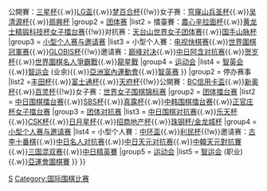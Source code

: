 {{Navbox
|name = 围棋世界赛事
|title =  围棋世界赛事

|list1 = {{Navbox|child
|group1 = [[世界围棋大賽|大型个人赛]]
|list1 = 錦標賽：[[應氏杯世界職業圍棋錦標賽|應氏杯]]{{.w}}[[春兰杯世界职业围棋锦标赛|春兰杯]]{{!w}}公開賽：[[三星车险杯世界围棋大师赛|三星杯]]{{.w}}[[LG盃世界棋王戰|LG盃]]{{.w}}[[梦百合杯世界围棋公开赛|梦百合杯]]{{!w}}女子赛：[[穹窿山兵聖杯世界女子圍棋錦標賽|穹窿山兵圣杯]]{{.w}}[[“吴清源杯”世界女子围棋赛|吴清源杯]]{{.w}}[[扇興杯世界女子圍棋最強戰|扇興杯]]
|group2 = [[世界围棋大賽|团体赛]]
|list2 = 擂臺賽：[[三国围棋擂台赛|農心辛拉面杯]]{{.w}}[[世界女子围棋擂台赛|黄龙士精锻科技杯女子擂台赛]]{{!w}}对抗赛：[[天台山·葛玄绿茶杯世界女子围棋团体锦标赛|天台山世界女子团体赛]]{{.w}}[[国手山脉国际围棋赛|国手山脉杯]] 
|group3 = [[国际围棋邀请赛|小型个人赛与邀请赛]]
|list3 = 小型个人賽：[[亞洲杯電視圍棋快棋賽|电视快棋赛]]{{.w}}[[世界围棋冠军锦标赛|世界圍棋冠軍赛]]{{.w}}[[GLOBIS杯世界新锐围棋锦标赛|GLOBIS杯]]{{!w}}邀请赛：[[世界围棋巅峰对决|巅峰对决]]{{.w}}[[阿含·桐山杯中日冠军对抗赛|中日阿含对抗赛]]{{.w}}[[CCTV贺岁杯围棋赛|贺岁杯]]{{.w}}[[世界圍棋名人爭霸戰|世界圍棋名人爭霸戰]]{{.w}}[[圍棋龍星戰冠軍對抗賽|龍星戰]]
|group4 = [[世界围棋大賽|运动会]]
|list4 = [[世界智力精英运动会|智英会]]{{.w}}[[世界智力運動會圍棋比賽|智运会]] (业余){{.w}}[[2013年亞洲室內暨武藝運動會圍棋比賽|亞洲室內運動會]]{{.w}}[[2016国际智力运动联盟智力运动精英赛|智英赛]]
}}
|group2 = 停办赛事
|list2 ={{Navbox|child
|group1 = [[世界围棋大賽|大型个人赛]]
|list1 = 錦標賽：[[東洋證券杯世界圍棋錦標賽|東洋證券杯]]{{.w}}[[豐田杯世界圍棋王座戰|丰田杯]]{{.w}}[[富士通杯世界職業圍棋錦標賽|富士通杯]]{{.w}}[[“天府杯”世界围棋职业锦标赛|天府杯]]{{!w}}公開賽：[[BC信用卡盃世界圍棋公開賽|BC信用卡盃]]{{.w}}[[新奥杯世界围棋公开赛|新奥杯]]{{.w}}[[百灵杯世界围棋公开赛|百灵杯]]{{!w}}女子赛：[[世界女子围棋锦标赛]]
|group2 = [[世界围棋大賽|团体擂台赛]] 
|list2 = [[中日围棋擂台赛]]{{.w}}[[SBS杯和真露杯三國圍棋擂臺賽|SBS杯]]{{.w}}[[SBS杯和真露杯三國圍棋擂臺賽|真露杯]]{{.w}}[[中韩围棋擂台赛]]{{.w}}[[世界女子圍棋賽正官庄杯|正官庄杯女子擂台赛]]
|group3 = [[世界围棋大賽|团体对抗赛]] 
|list3 = [[中日围棋对抗赛]]{{.w}}[[乐天杯中韩对抗赛|乐天杯]]{{.w}}[[CSK杯]]{{.w}}[[日月星杯中韩围棋对抗赛|日月星杯]]{{.w}}[[招商地产杯中韩围棋对抗赛|招商地产杯]]{{.w}}[[“珠钢杯”世界围棋团体锦标赛|珠钢杯/金龙城杯]]
|group4 = [[世界围棋大賽|小型个人赛与邀请赛]] 
|list4 = 小型个人賽：[[中環杯世界圍棋錦標賽|中环盃]]{{.w}}[[利民杯世界围棋星锐最强战|利民杯]]{{!w}}邀请赛：[[古力李世乭十番棋|古李十番棋]]{{.w}}[[中日名人对抗赛]]{{.w}}[[中日天元对抗赛]]{{.w}}[[中韓天元對抗賽]]{{.w}}[[中日韩三国围棋名人混双赛|三国混双赛]]{{.w}}[[中日精英職業圍棋賽|中日精英賽]]
|group5 = [[世界围棋大賽|运动会]]
|list5 = [[世界智力運動會圍棋比賽|智运会]] (职业){{.w}}[[亞洲運動會圍棋比賽|亞運會圍棋賽]]
}}
}}<noinclude>[[Category:围棋比赛模板|S]][[Category:国际围棋比赛]]</noinclude>